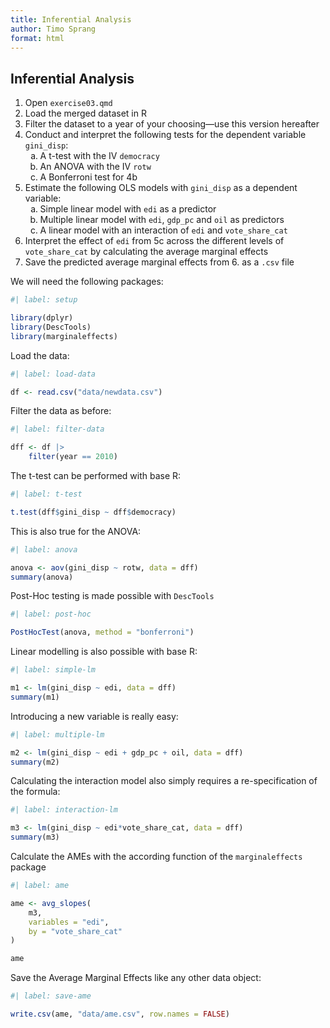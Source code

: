 ```yaml
---
title: Inferential Analysis
author: Timo Sprang
format: html
---
```


## Inferential Analysis

1. Open `exercise03.qmd`
2. Load the merged dataset in R
3. Filter the dataset to a year of your choosing---use this version hereafter
4. Conduct and interpret the following tests for the dependent variable `gini_disp`:
    a. A t-test with the IV `democracy`
    b. An ANOVA with the IV `rotw`
    c. A Bonferroni test for 4b
5. Estimate the following OLS models with `gini_disp` as a dependent variable:
    a. Simple linear model with `edi` as a predictor
    b. Multiple linear model with `edi`, `gdp_pc` and `oil` as predictors
    c. A linear model with an interaction of `edi` and `vote_share_cat`
6. Interpret the effect of `edi` from 5c across the different levels of `vote_share_cat` by calculating the average marginal effects
7. Save the predicted average marginal effects from 6. as a `.csv` file

We will need the following packages:

```r
#| label: setup

library(dplyr)
library(DescTools)
library(marginaleffects)
```

Load the data:

```r
#| label: load-data

df <- read.csv("data/newdata.csv")
```

Filter the data as before:

```r
#| label: filter-data

dff <- df |>
    filter(year == 2010)
```

The t-test can be performed with base R:

```r
#| label: t-test

t.test(dff$gini_disp ~ dff$democracy)
```

This is also true for the ANOVA:

```r
#| label: anova

anova <- aov(gini_disp ~ rotw, data = dff)
summary(anova)
```

Post-Hoc testing is made possible with `DescTools`

```r
#| label: post-hoc

PostHocTest(anova, method = "bonferroni")
```

Linear modelling is also possible with base R:

```r
#| label: simple-lm

m1 <- lm(gini_disp ~ edi, data = dff)
summary(m1)
```

Introducing a new variable is really easy:

```r
#| label: multiple-lm

m2 <- lm(gini_disp ~ edi + gdp_pc + oil, data = dff)
summary(m2)
```

Calculating the interaction model also simply requires a re-specification of the formula:

```r
#| label: interaction-lm

m3 <- lm(gini_disp ~ edi*vote_share_cat, data = dff)
summary(m3)
```

Calculate the AMEs with the according function of the `marginaleffects` package

```r
#| label: ame

ame <- avg_slopes(
    m3,
    variables = "edi",
    by = "vote_share_cat"
)

ame
```

Save the Average Marginal Effects like any other data object:

```r
#| label: save-ame

write.csv(ame, "data/ame.csv", row.names = FALSE)
```
